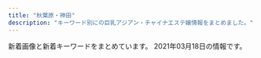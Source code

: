```yaml
---
title: "秋葉原・神田"
description: "キーワード別にの巨乳アジアン・チャイナエステ嬢情報をまとめました。"
---
```


新着画像と新着キーワードをまとめています。
2021年03月18日の情報です。

<DmmAffiliateIns />
<KeywordTable
  shops={
    [
    {
        "station": "JR\u795e\u7530\u99c5\u5317\u53e3",
        "img_links": [
            "http://yudokoro.xyz/images/header_img.png",
            "http://yudokoro.xyz/images/st/st_ao.jpg",
            "http://yudokoro.xyz/images/header_main_visual2.jpg",
            "http://yudokoro.xyz/images/st/st_maya.jpg",
            "http://yudokoro.xyz/images/st/st_yaya.jpg",
            "http://yudokoro.xyz/images/st/st_yumi.jpg",
            "http://yudokoro.xyz/images/st/st_ai.jpg",
            "http://yudokoro.xyz/images/st/st_miho.jpg",
            "http://yudokoro.xyz/images/header_main_visual1.jpg",
            "http://yudokoro.xyz/images/header_main_visual3.jpg",
            "http://yudokoro.xyz/images/st/st_rara.jpg",
            "http://yudokoro.xyz/images/st/st_yui.jpg",
            "http://yudokoro.xyz/images/st/st_koko.jpg",
            "http://yudokoro.xyz/images/st/st_rena.jpg",
            "http://yudokoro.xyz/images/campaign.jpg",
            "http://yudokoro.xyz/images/st/st_miro.jpg",
            "http://yudokoro.xyz/images/concept.jpg",
            "http://yudokoro.xyz/images/news_image.jpg",
            "http://yudokoro.xyz/images/st/st_momoka.jpg",
            "http://yudokoro.xyz/images/st/st_yuyu.jpg"
        ],
        "keywords": {
            "E": 23,
            "C": 52,
            "D": 196,
            "G": 23,
            "F": 26
        },
        "name": "\u7652\u51e6\uff5e\u3086\u3069\u3053\u308d",
        "url": "http://yudokoro.xyz/"
    },
    {
        "station": "JR\u795e\u7530\u99c5\u897f\u53e3",
        "name": "\u8776",
        "url": "http://chou-massage.work/",
        "img_links": [
            "http://chou-massage.work/sp/img/st2.jpg",
            "http://chou-massage.work/img/mo.png",
            "http://chou-massage.work/img/sta7.jpg",
            "http://chou-massage.work/sp/img/sta2.jpg",
            "http://chou-massage.work/sp/img/sta7.jpg",
            "http://chou-massage.work/img/fla-2.jpg",
            "http://chou-massage.work/img/sta2.jpg",
            "http://chou-massage.work/img/acc.jpg",
            "http://chou-massage.work/img/sta4.jpg",
            "http://chou-massage.work/sp/img/sta3.jpg",
            "http://chou-massage.work/img/st2.jpg",
            "http://chou-massage.work/img/sta3.jpg",
            "http://chou-massage.work/img/st8.jpg",
            "http://chou-massage.work/sp/img/fla-1.jpg",
            "http://chou-massage.work/sp/img/fla-3.jpg",
            "http://chou-massage.work/sp/img/st4.jpg",
            "http://chou-massage.work/sp/img/sta8.jpg",
            "http://chou-massage.work/sp/img/st8.jpg",
            "http://chou-massage.work/img/fla-1.jpg",
            "http://chou-massage.work/sp/img/st3.jpg",
            "http://chou-massage.work/img/sta1.jpg",
            "http://chou-massage.work/img/st1.jpg",
            "http://chou-massage.work/img/fla-3.jpg",
            "http://chou-massage.work/sp/img/sta1.jpg",
            "http://chou-massage.work/sp/img/botton.jpg",
            "http://chou-massage.work/sp/img/sta4.jpg",
            "http://chou-massage.work/img/st3.jpg",
            "http://chou-massage.work/sp/img/st1.jpg",
            "http://chou-massage.work/sp/img/acc.jpg",
            "http://chou-massage.work/img/st4.jpg",
            "http://chou-massage.work/img/botton.jpg",
            "http://chou-massage.work/sp/img/fla-2.jpg",
            "http://chou-massage.work/img/st7.jpg",
            "http://chou-massage.work/img/sta8.jpg",
            "http://chou-massage.work/sp/img/mo.png",
            "http://chou-massage.work/sp/img/st7.jpg"
        ],
        "keywords": {
            "86": 10,
            "D": 12,
            "E": 8,
            "85": 2,
            "87": 8,
            "C": 26
        }
    },
    {
        "keywords": {
            "C": 6,
            "90": 2,
            "D": 6,
            "85": 2,
            "88": 4,
            "89": 4
        },
        "url": "http://kenkoubo.link",
        "station": "JR\u795e\u7530\u99c5\u5317\u53e3",
        "name": "\u5065\u5eb7\u574a",
        "img_links": [
            "http://kenkoubo.link/wp-content/uploads/2020/11/yuko_image_syusei-1-250x375.jpg",
            "http://kenkoubo.link/wp-content/themes/template-salon2/images/08.jpg",
            "http://kenkoubo.link/wp-content/uploads/2019/05/ai_image_1_syusei-250x375.jpeg",
            "http://kenkoubo.link/wp-content/uploads/2017/03/08-2.jpg",
            "http://es-tsudanuma.com/wp-content/uploads/2016/10/massage-de_88_31.jpg",
            "http://kenkoubo.link/wp-content/uploads/2019/05/ai_image_1_syusei-900x1600.jpeg",
            "http://kenkoubo.link/wp-content/themes/template-salon2/images/camp-bnr2.png",
            "http://kenkoubo.link/wp-content/uploads/2019/05/rin_image_1_syusei-900x1600.jpeg",
            "http://kenkoubo.link/wp-content/uploads/2017/03/05.jpg",
            "http://kenkoubo.link/wp-content/themes/template-salon2/images/camp-bnr4.png",
            "http://kenkoubo.link/wp-content/themes/template-salon2/images/05.jpg",
            "http://kenkoubo.link/wp-content/uploads/2017/03/07-1.jpg",
            "http://kenkoubo.link/wp-content/themes/template-salon2/images/03.jpg",
            "http://kenkoubo.link/wp-content/themes/template-salon2/images/pickup-ttl.png",
            "http://kenkoubo.link/wp-content/themes/template-salon2/images/info.png",
            "http://kenkoubo.link/wp-content/uploads/2017/03/08.jpg",
            "http://kenkoubo.link/wp-content/themes/template-salon2/images/telm.png",
            "http://kenkoubo.link/wp-content/themes/template-salon2/images/camp-bnr.png",
            "http://kenkoubo.link/wp-content/themes/template-salon2/images/camp-bnr3.png",
            "http://kenkoubo.link/wp-content/themes/template-salon2/images/info2.png",
            "http://kenkoubo.link/wp-content/uploads/2017/03/05-1.jpg",
            "http://kenkoubo.link/wp-content/uploads/2017/03/09.jpg",
            "https://www.mens-anavi.com/img/mens-esthe1.png",
            "http://kenkoubo.link/wp-content/themes/template-salon2/images/news-ttl.png",
            "http://kenkoubo.link/wp-content/uploads/2019/05/rin_image_1_syusei-250x375.jpeg",
            "http://kenkoubo.link/wp-content/uploads/2017/03/03-1.jpg",
            "http://kenkoubo.link/wp-content/uploads/2017/03/08-250x375.jpg",
            "http://kenkoubo.link/wp-content/uploads/2017/03/08a.jpg",
            "http://kenkoubo.link/wp-content/uploads/2020/11/yuko_image_syusei-1.jpg",
            "http://kenkoubo.link/wp-content/themes/template-salon2/images/slider1.jpg",
            "http://kenkoubo.link/wp-content/uploads/2017/03/05a.jpg",
            "http://kenkoubo.link/wp-content/uploads/2017/03/03-1-250x375.jpg",
            "http://kenkoubo.link/wp-content/themes/template-salon2/images/pickup-frame.png",
            "http://kenkoubo.link/wp-content/uploads/2017/03/05-1-250x375.jpg"
        ]
    },
    {
        "img_links": [
            "http://genkidou.work/sp/img/info.jpg",
            "http://genkidou.work/sp/img/st10.jpg",
            "http://genkidou.work/img/acc2.jpg",
            "http://genkidou.work/sp/img/acc1.jpg",
            "http://genkidou.work/img/botton.jpg",
            "http://genkidou.work/sp/img/tit.jpg",
            "http://genkidou.work/sp/img/sys.jpg",
            "http://genkidou.work/img/st6.jpg",
            "http://genkidou.work/img/sta22.jpg",
            "http://genkidou.work/img/fla-1.jpg",
            "http://genkidou.work/img/acc5.jpg",
            "http://genkidou.work/img/st25.jpg",
            "http://genkidou.work/sp/img/acc2.jpg",
            "http://genkidou.work/sp/img/st2.jpg",
            "http://genkidou.work/sp/img/acc4.jpg",
            "http://genkidou.work/img/sta24.jpg",
            "http://genkidou.work/sp/img/tel.jpg",
            "http://genkidou.work/sp/img/botton.jpg",
            "http://genkidou.work/img/body2.jpg",
            "http://genkidou.work/img/sta20.jpg",
            "http://genkidou.work/img/st2.jpg",
            "http://genkidou.work/sp/img/p20.jpg",
            "http://genkidou.work/sp/img/st24.jpg",
            "http://genkidou.work/sp/img/pic.jpg",
            "http://genkidou.work/img/s5.jpg",
            "http://genkidou.work/img/st23.jpg",
            "http://genkidou.work/img/st011.jpg",
            "http://genkidou.work/img/head.jpg",
            "http://genkidou.work/sp/img/pc.jpg",
            "http://genkidou.work/img/sta25.jpg",
            "http://genkidou.work/img/s2.jpg",
            "http://genkidou.work/sp/img/st25.jpg",
            "http://genkidou.work/sp/img/t-a.jpg",
            "http://genkidou.work/img/st20.jpg",
            "http://genkidou.work/img/sta11.jpg",
            "http://genkidou.work/img/fla-3.jpg",
            "http://genkidou.work/img/st22.jpg",
            "http://genkidou.work/img/fla-2.jpg",
            "http://genkidou.work/img/sta2.jpg",
            "http://genkidou.work/sp/img/acc5.jpg",
            "http://genkidou.work/sp/img/sch.jpg",
            "http://genkidou.work/img/st24.jpg",
            "http://genkidou.work/img/acc4.jpg",
            "http://genkidou.work/sp/img/time.jpg",
            "http://genkidou.work/sp/img/st13.jpg",
            "http://genkidou.work/sp/img/st6.jpg",
            "http://genkidou.work/sp/img/add.jpg",
            "http://genkidou.work/sp/img/t-t.jpg",
            "http://genkidou.work/img/fla.jpg",
            "http://genkidou.work/sp/img/koko_234x60.png",
            "http://genkidou.work/img/acc1.jpg",
            "http://genkidou.work/img/mo.png",
            "http://genkidou.work/img/s1.jpg",
            "http://genkidou.work/sp/img/t-s.jpg",
            "http://genkidou.work/sp/img/t-o.jpg",
            "http://genkidou.work/sp/img/st20.jpg",
            "http://genkidou.work/sp/img/st22.jpg",
            "http://genkidou.work/sp/img/acc3.jpg",
            "http://genkidou.work/img/s3.jpg",
            "http://genkidou.work/img/st010.jpg",
            "http://genkidou.work/sp/img/st23.jpg",
            "http://genkidou.work/img/sta10.jpg",
            "http://genkidou.work/sp/img/acc6.jpg",
            "http://genkidou.work/sp/img/t-r.jpg",
            "http://genkidou.work/sp/img/cam.jpg",
            "http://genkidou.work/img/acc6.jpg",
            "http://genkidou.work/img/st0011.jpg",
            "http://genkidou.work/sp/img/p25.jpg",
            "http://genkidou.work/img/s4.jpg",
            "http://genkidou.work/sp/img/st11.jpg",
            "http://genkidou.work/img/sta23.jpg",
            "http://genkidou.work/sp/img/st18.jpg",
            "http://genkidou.work/sp/img/st16.jpg",
            "http://genkidou.work/sp/img/p24.jpg",
            "http://genkidou.work/img/koko_468x60.png",
            "http://genkidou.work/img/acc3.jpg",
            "http://genkidou.work/img/sta6.jpg"
        ],
        "url": "http://genkidou.work/",
        "name": "\u5143\u6c17\u5802\uff5e\u3052\u3093\u304d\u3069\u3046\uff5e",
        "keywords": {
            "F": 6,
            "85": 6,
            "88": 2,
            "E": 5,
            "C": 20,
            "89": 4,
            "87": 6,
            "H": 1,
            "D": 8,
            "91": 3,
            "86": 4
        },
        "station": "JR\u795e\u7530\u99c5\u897f\u53e3"
    },
    {
        "keywords": {
            "C": 41,
            "G": 2,
            "D": 20,
            "E": 2
        },
        "url": "http://refresh-salon.tokyo/",
        "img_links": [
            "http://refresh-salon.tokyo/images/st/st_risa.jpg",
            "http://refresh-salon.tokyo/images/st/st_saya.jpg",
            "http://refresh-salon.tokyo/images/st/st_momo.jpg",
            "http://refresh-salon.tokyo/images/st/st_nana.jpg",
            "http://refresh-salon.tokyo/images/st/st_aiko.jpg",
            "http://refresh-salon.tokyo/images/topimage/main2.jpg",
            "http://refresh-salon.tokyo/images/st/st_junko.jpg",
            "http://refresh-salon.tokyo/images/st/st_miko.jpg",
            "http://refresh-salon.tokyo/images/st/st_mariko.jpg",
            "http://refresh-salon.tokyo/images/img/wanted.jpg",
            "http://refresh-salon.tokyo/images/st/st_anna.jpg",
            "http://refresh-salon.tokyo/images/st/st_koko.jpg",
            "http://refresh-salon.tokyo/images/st/st_rin.jpg",
            "http://refresh-salon.tokyo/images/st/st_mei.jpg"
        ],
        "station": "JR\u795e\u7530\u99c5\u897f\u53e3",
        "name": "\u3082\u307f\u697d"
    },
    {
        "url": "https://kanda-on.work/",
        "keywords": {
            "\u5de8\u4e73": 3,
            "F": 24,
            "C": 33,
            "\u4e73": 3
        },
        "station": "JR\u795e\u7530\u99c5\u897f\u53e3",
        "name": "\u6e29",
        "img_links": [
            "https://kanda-on.work/images/st/st_miki.jpg",
            "https://kanda-on.work/images/st/st_lemon.jpg",
            "https://kanda-on.work/images/st/st_koko.jpg",
            "https://kanda-on.work/images/st/st_natsuko.jpg",
            "https://kanda-on.work/images/top_campaign_bottom.jpg",
            "https://kanda-on.work/images/st/st_arisa.jpg",
            "https://kanda-on.work/images/st/st_yuki.jpg",
            "https://kanda-on.work/images/st/st_mika2.jpg",
            "https://kanda-on.work/images/st/st_yuzuki.jpg",
            "https://kanda-on.work/images/st/st_ruru.jpg",
            "https://kanda-on.work/images/top2.png",
            "https://kanda-on.work/images/top.png",
            "https://kanda-on.work/images/st/st_ako.jpg",
            "https://kanda-on.work/images/st/st_rara2.jpg",
            "https://kanda-on.work/images/st/st_kiki.jpg",
            "https://kanda-on.work/images/st/st_akari.jpg",
            "https://kanda-on.work/images/st/st_yuri.jpg",
            "https://kanda-on.work/images/st/st_mina.jpg",
            "https://kanda-on.work/images/st/st_rara.jpg",
            "https://kanda-on.work/images/st/st_moe.jpg",
            "https://kanda-on.work/images/st/st_kana.jpg",
            "https://kanda-on.work/images/top_campaign.jpg",
            "https://kanda-on.work/images/st/st_maya.jpg",
            "https://kanda-on.work/images/st/st_kaori.jpg",
            "https://kanda-on.work/images/st/st_sakura.jpg",
            "https://kanda-on.work/images/st/st_akira.jpg",
            "https://kanda-on.work/images/st/st_mika.jpg"
        ]
    },
    {
        "name": "\u96a0\u308c\u5bb6",
        "url": "http://jasmine-massage.info/",
        "keywords": {
            "85": 3,
            "C": 14,
            "D": 5,
            "87": 5
        },
        "station": "JR\u79cb\u8449\u539f\u99c5\u662d\u548c\u901a\u308a\u53e3",
        "img_links": [
            "http://jasmine-massage.info/i/img/sta203.jpg",
            "http://jasmine-massage.info/img/s198.jpg",
            "http://jasmine-massage.info/i/img/r2.jpg",
            "http://jasmine-massage.info/img/st0203.jpg",
            "http://jasmine-massage.info/img/st203.jpg",
            "http://jasmine-massage.info/img/s203.jpg",
            "http://jasmine-massage.info/img/sj.jpg",
            "http://jasmine-massage.info/img/st196.jpg",
            "http://jasmine-massage.info/img/sta204.jpg",
            "http://jasmine-massage.info/i/img/sta204.jpg",
            "http://jasmine-massage.info/i/img/r1.jpg",
            "http://jasmine-massage.info/i/img/sta198.jpg",
            "http://jasmine-massage.info/img/sta198.jpg",
            "http://jasmine-massage.info/img/st0196.jpg",
            "http://jasmine-massage.info/i/img/r3.jpg",
            "http://jasmine-massage.info/img/botton.jpg",
            "http://jasmine-massage.info/i/img/sta196.jpg",
            "http://jasmine-massage.info/img/sta196.jpg",
            "http://jasmine-massage.info/i/img/r4.jpg",
            "http://jasmine-massage.info/img/s196.jpg",
            "http://jasmine-massage.info/img/sta203.jpg",
            "http://jasmine-massage.info/img/nos.jpg",
            "http://jasmine-massage.info/img/head.jpg",
            "http://jasmine-massage.info/img/st198.jpg",
            "http://jasmine-massage.info/img/mo.png",
            "http://jasmine-massage.info/img/st204.jpg",
            "http://jasmine-massage.info/img/s204.jpg",
            "http://jasmine-massage.info/i/img/st196.jpg",
            "http://jasmine-massage.info/img/st0198.jpg"
        ]
    },
    {
        "name": "\u604b\u306e\u65e5",
        "station": "JR\u795e\u7530\u99c5\u6771\u53e3",
        "img_links": [
            "http://esthe-aroma.pink/img/m2.jpg",
            "http://esthe-aroma.pink/img/cg04.jpg",
            "http://esthe-aroma.pink/img/cg01.jpg",
            "http://esthe-aroma.pink/img/m4.jpg",
            "http://esthe-aroma.pink/img/cg03.jpg",
            "http://esthe-aroma.pink/img/cg02.jpg",
            "http://esthe-aroma.pink/img/top.jpg",
            "http://esthe-aroma.pink/img/cg07.jpg",
            "http://esthe-aroma.pink/img/m6.jpg",
            "http://esthe-aroma.pink/img/m60.jpg",
            "http://esthe-aroma.pink/img/cg011.jpg",
            "http://esthe-aroma.pink/img/m3.jpg",
            "http://esthe-aroma.pink/img/m20.jpg",
            "http://esthe-aroma.pink/img/m10.jpg",
            "http://esthe-aroma.pink/img/m1.jpg",
            "http://esthe-aroma.pink/img/no.png",
            "http://esthe-aroma.pink/img/m30.jpg",
            "http://esthe-aroma.pink/img/cg05.jpg",
            "http://esthe-aroma.pink/img/noo.png",
            "http://esthe-aroma.pink/img/stan.png",
            "http://esthe-aroma.pink/img/m5.jpg",
            "http://esthe-aroma.pink/img/cg06.jpg",
            "http://esthe-aroma.pink/img/cg021.jpg",
            "http://esthe-aroma.pink/img/fla.jpg"
        ],
        "keywords": {
            "C": 2,
            "86": 4,
            "E": 1,
            "87": 1,
            "D": 4,
            "85": 2
        },
        "url": "http://esthe-aroma.pink/"
    },
    {
        "url": "http://genki-morix2.asia/",
        "name": "\u5143\u6c17\u30e2\u30ea\u30e2\u30ea",
        "keywords": {
            "89": 1,
            "86": 1,
            "88": 2,
            "85": 7,
            "C": 9,
            "87": 6,
            "84": 2
        },
        "img_links": [
            "http://genki-morix2.asia/img/st019.jpg",
            "http://genki-morix2.asia/img/st38.jpg",
            "http://genki-morix2.asia/img/st16.jpg",
            "http://genki-morix2.asia/img/st52.jpg",
            "http://genki-morix2.asia/img/st19.jpg",
            "http://genki-morix2.asia/img/st55.jpg",
            "http://genki-morix2.asia/img/sta57.jpg",
            "http://genki-morix2.asia/img/st053.jpg",
            "http://genki-morix2.asia/img/sta56.jpg",
            "http://genki-morix2.asia/img/st56.jpg",
            "http://genki-morix2.asia/img/botton.png",
            "http://genki-morix2.asia/img/st53.jpg",
            "http://genki-morix2.asia/img/st47.jpg",
            "http://genki-morix2.asia/img/st30.jpg",
            "http://genki-morix2.asia/img/st57.jpg",
            "http://genki-morix2.asia/img/i.png",
            "http://genki-morix2.asia/img/st24.jpg",
            "http://genki-morix2.asia/img/Q.png",
            "http://genki-morix2.asia/img/st54.jpg",
            "http://genki-morix2.asia/img/st17.jpg",
            "http://genki-morix2.asia/img/a.png",
            "http://genki-morix2.asia/img/no-photo-newface.jpg",
            "http://genki-morix2.asia/img/sta55.jpg"
        ],
        "station": "JR\u795e\u7530\u99c5\u6771\u53e3"
    },
    {
        "name": "\u82b1\u6c34\u6728",
        "img_links": [
            "http://xn--vckg5a9gugx77p8s4b.biz/images/cg02.jpg",
            "http://xn--vckg5a9gugx77p8s4b.biz/images/t5.jpg",
            "http://xn--vckg5a9gugx77p8s4b.biz/images/ret.jpg",
            "http://xn--vckg5a9gugx77p8s4b.biz/images/line.png",
            "http://xn--vckg5a9gugx77p8s4b.biz/images/m30.jpg",
            "http://xn--vckg5a9gugx77p8s4b.biz/images/cg06.jpg",
            "http://xn--vckg5a9gugx77p8s4b.biz/images/no.png",
            "http://xn--vckg5a9gugx77p8s4b.biz/images/lab.jpg",
            "http://xn--vckg5a9gugx77p8s4b.biz/images/cg01.jpg",
            "http://xn--vckg5a9gugx77p8s4b.biz/images/fla.jpg",
            "http://xn--vckg5a9gugx77p8s4b.biz/images/m20.jpg",
            "http://xn--vckg5a9gugx77p8s4b.biz/images/ret1.jpg",
            "http://xn--vckg5a9gugx77p8s4b.biz/images/cg05.jpg",
            "http://xn--vckg5a9gugx77p8s4b.biz/images/cg08.jpg",
            "http://xn--vckg5a9gugx77p8s4b.biz/images/top.jpg",
            "http://xn--vckg5a9gugx77p8s4b.biz/images/ltb.jpg",
            "http://xn--vckg5a9gugx77p8s4b.biz/images/m60.jpg",
            "http://xn--vckg5a9gugx77p8s4b.biz/images/t1.jpg",
            "http://xn--vckg5a9gugx77p8s4b.biz/images/rot.jpg",
            "http://xn--vckg5a9gugx77p8s4b.biz/images/m10.jpg",
            "http://xn--vckg5a9gugx77p8s4b.biz/images/t4.jpg",
            "http://xn--vckg5a9gugx77p8s4b.biz/images/act.jpg",
            "http://xn--vckg5a9gugx77p8s4b.biz/images/cg051.jpg",
            "http://xn--vckg5a9gugx77p8s4b.biz/images/cg03.jpg",
            "http://xn--vckg5a9gugx77p8s4b.biz/images/t3.jpg",
            "http://xn--vckg5a9gugx77p8s4b.biz/images/cg07.jpg",
            "http://xn--vckg5a9gugx77p8s4b.biz/images/m50.jpg",
            "http://xn--vckg5a9gugx77p8s4b.biz/images/m40.jpg",
            "http://xn--vckg5a9gugx77p8s4b.biz/images/cg09.jpg",
            "http://xn--vckg5a9gugx77p8s4b.biz/images/t2.jpg"
        ],
        "url": "http://xn--vckg5a9gugx77p8s4b.biz/",
        "station": "JR\u79cb\u8449\u539f\u99c5\u662d\u548c\u901a\u308a\u53e3",
        "keywords": {
            "G": 1,
            "86": 3,
            "88": 3,
            "85": 1,
            "F": 1,
            "D": 2,
            "E": 4,
            "87": 1
        }
    },
    {
        "name": "\u7652\u611b",
        "url": "http://yu-ai.work/",
        "keywords": {
            "E": 3,
            "86": 3,
            "85": 24,
            "87": 3,
            "84": 3,
            "D": 24,
            "C": 24
        },
        "img_links": [
            "http://yu-ai.work/img/sc17.jpg",
            "http://yu-ai.work/sp/img/acc3.jpg",
            "http://yu-ai.work/img/sc13.jpg",
            "http://yu-ai.work/sp/img/p20.jpg",
            "http://yu-ai.work/img/st19.jpg",
            "http://yu-ai.work/img/men-es-ran.jpg",
            "http://yu-ai.work/sp/img/tel.jpg",
            "http://yu-ai.work/img/st014.jpg",
            "http://yu-ai.work/img/sta14.jpg",
            "http://yu-ai.work/img/acc3.jpg",
            "http://yu-ai.work/sp/img/t-t.jpg",
            "http://yu-ai.work/img/sta16.jpg",
            "http://yu-ai.work/sp/img/sta10.jpg",
            "http://yu-ai.work/sp/img/botton.jpg",
            "http://yu-ai.work/sp/img/sta18.jpg",
            "http://yu-ai.work/img/st013.jpg",
            "http://yu-ai.work/sp/img/acc1.jpg",
            "http://yu-ai.work/sp/img/info.jpg",
            "http://yu-ai.work/img/st012.jpg",
            "http://yu-ai.work/img/st15.jpg",
            "http://yu-ai.work/img/st010.jpg",
            "http://yu-ai.work/sp/img/t-s.jpg",
            "http://yu-ai.work/img/st0012.jpg",
            "http://yu-ai.work/sp/img/sta12.jpg",
            "http://yu-ai.work/img/sta12.jpg",
            "http://yu-ai.work/img/botton.jpg",
            "http://yu-ai.work/sp/img/p18.jpg",
            "http://yu-ai.work/img/sc19.jpg",
            "http://yu-ai.work/img/sta10.jpg",
            "http://yu-ai.work/img/st020.jpg",
            "http://yu-ai.work/sp/img/sta14.jpg",
            "http://yu-ai.work/img/sc16.jpg",
            "http://yu-ai.work/sp/img/pic.jpg",
            "http://yu-ai.work/sp/img/add.jpg",
            "http://yu-ai.work/sp/img/cam.jpg",
            "http://yu-ai.work/sp/img/sta20.jpg",
            "http://yu-ai.work/sp/img/tit.jpg",
            "http://yu-ai.work/img/sc18.jpg",
            "http://yu-ai.work/sp/img/p19.jpg",
            "http://yu-ai.work/img/sta18.jpg",
            "http://yu-ai.work/img/fla.jpg",
            "http://yu-ai.work/img/st18.jpg",
            "http://yu-ai.work/img/st0013.jpg",
            "http://yu-ai.work/sp/img/t-o.jpg",
            "http://yu-ai.work/sp/img/sta13.jpg",
            "http://yu-ai.work/img/nos.jpg",
            "http://yu-ai.work/img/sc15.jpg",
            "http://yu-ai.work/img/sc20.jpg",
            "http://yu-ai.work/sp/img/sta19.jpg",
            "http://yu-ai.work/img/st018.jpg",
            "http://yu-ai.work/sp/img/sta15.jpg",
            "http://yu-ai.work/img/st20.jpg",
            "http://yu-ai.work/sp/img/t-a.jpg",
            "http://yu-ai.work/img/acc2.jpg",
            "http://yu-ai.work/sp/img/sta9.jpg",
            "http://yu-ai.work/img/st009.jpg",
            "http://yu-ai.work/img/head.jpg",
            "http://yu-ai.work/sp/img/sta16.jpg",
            "http://yu-ai.work/img/sc9.jpg",
            "http://yu-ai.work/img/sc10.jpg",
            "http://yu-ai.work/img/sta9.jpg",
            "http://yu-ai.work/sp/img/time.jpg",
            "http://yu-ai.work/img/st13.jpg",
            "http://yu-ai.work/img/sta13.jpg",
            "http://yu-ai.work/sp/img/sys.jpg",
            "http://yu-ai.work/sp/img/sta17.jpg",
            "http://yu-ai.work/img/st16.jpg",
            "http://yu-ai.work/img/sc14.jpg",
            "http://yu-ai.work/img/sta17.jpg",
            "http://yu-ai.work/img/st14.jpg",
            "http://yu-ai.work/img/acc1.jpg",
            "http://yu-ai.work/img/sta19.jpg",
            "http://yu-ai.work/sp/img/acc2.jpg",
            "http://yu-ai.work/img/st9.jpg",
            "http://yu-ai.work/img/sc12.jpg",
            "http://yu-ai.work/img/sta15.jpg",
            "http://yu-ai.work/sp/img/t-r.jpg",
            "http://yu-ai.work/img/st17.jpg",
            "http://yu-ai.work/img/st015.jpg",
            "http://yu-ai.work/img/sta20.jpg",
            "http://yu-ai.work/sp/img/pc.jpg",
            "http://yu-ai.work/img/st09.jpg",
            "http://yu-ai.work/img/st019.jpg",
            "http://yu-ai.work/img/st10.jpg",
            "http://yu-ai.work/sp/img/p17.jpg",
            "http://yu-ai.work/img/st12.jpg"
        ],
        "station": "JR\u79cb\u8449\u539f\u99c5\u662d\u548c\u901a\u308a\u53e3"
    },
    {
        "name": "\u30cf\u30d4\u30cd\u30b9",
        "station": "JR\u795e\u7530\u99c5\u5317\u53e3",
        "img_links": [
            "http://loman.ies.fun/images/girl-z2.jpg",
            "http://loman.ies.fun/images/top.png",
            "http://loman.ies.fun/photos/sites/33/2020/03/2020032611584396.jpg",
            "http://loman.ies.fun/photos/sites/33/2020/03/2020032611522152.jpg",
            "http://loman.ies.fun/photos/sites/33/2020/03/202003261200240.jpg",
            "http://loman.ies.fun/images/s_pick.png",
            "http://loman.ies.fun/images/girl-z1.jpg",
            "http://loman.ies.fun/images/room1.jpg",
            "http://loman.ies.fun/photos/sites/33/2020/03/2020032611153250.jpg",
            "http://loman.ies.fun/photos/sites/33/2020/03/2020032611511046.jpg",
            "http://loman.ies.fun/photos/sites/33/2020/03/2020032611553428.jpg",
            "http://loman.ies.fun/photos/sites/33/2020/03/2020032611562755.jpg",
            "http://loman.ies.fun/photos/sites/33/2020/03/2020032611445885.jpg",
            "http://loman.ies.fun/photos/sites/33/2020/03/202003261151446.jpg",
            "http://loman.ies.fun/photos/sites/33/2020/03/2020032611443518.jpg",
            "http://loman.ies.fun/photos/sites/33/2020/03/2020032612000446.jpg",
            "http://loman.ies.fun/photos/sites/33/2020/03/2020032611565587.jpg",
            "http://loman.ies.fun/images/room4.jpg",
            "http://loman.ies.fun/photos/sites/33/2020/08/2020081913260795.jpg",
            "http://loman.ies.fun/images/mobile.jpg",
            "http://loman.ies.fun/photos/sites/33/2020/03/2020032611581687.jpg",
            "http://loman.ies.fun/images/s_news.png",
            "http://loman.ies.fun/images/room3.jpg",
            "http://loman.ies.fun/photos/sites/33/2020/03/2020032611581578.jpg",
            "http://loman.ies.fun/photos/sites/33/2020/03/2020032611445837.jpg",
            "http://loman.ies.fun/images/s_staff.png",
            "http://loman.ies.fun/photos/sites/33/2020/03/2020032611565613.jpg",
            "http://loman.ies.fun/photos/sites/33/2020/03/2020032611555543.jpg",
            "http://loman.ies.fun/photos/sites/33/2020/03/202003261158439.jpg",
            "http://loman.ies.fun/photos/sites/33/2020/03/2020032611565659.jpg",
            "http://loman.ies.fun/images/room2.jpg",
            "http://loman.ies.fun/photos/sites/33/2020/03/202003261138067.jpg"
        ],
        "keywords": {
            "86": 8,
            "C": 33,
            "87": 4,
            "E": 4,
            "83": 2,
            "D": 11,
            "85": 5,
            "88": 1,
            "89": 1
        },
        "url": "http://loman.ies.fun/"
    },
    {
        "url": "http://yume-massage.info/",
        "keywords": {
            "85": 2,
            "E": 7,
            "84": 3,
            "88": 3,
            "87": 6,
            "86": 3,
            "C": 20,
            "D": 7
        },
        "img_links": [
            "http://yume-massage.info/img/st4.jpg",
            "http://yume-massage.info/sp/img/botton.jpg",
            "http://yume-massage.info/sp/img/p-6.jpg",
            "http://yume-massage.info/img/sta8.jpg",
            "http://yume-massage.info/img/st7.jpg",
            "http://yume-massage.info/sp/img/t-t.jpg",
            "http://yume-massage.info/img/st06.jpg",
            "http://yume-massage.info/img/sta4.jpg",
            "http://yume-massage.info/img/st3.jpg",
            "http://yume-massage.info/sp/img/tel.jpg",
            "http://yume-massage.info/sp/img/tit.jpg",
            "http://yume-massage.info/sp/img/t-a.jpg",
            "http://yume-massage.info/sp/img/s9.jpg",
            "http://yume-massage.info/img/s10.jpg",
            "http://yume-massage.info/img/st6.jpg",
            "http://yume-massage.info/img/sta6.jpg",
            "http://yume-massage.info/img/st1.jpg",
            "http://yume-massage.info/sp/img/pic.jpg",
            "http://yume-massage.info/img/st5.jpg",
            "http://yume-massage.info/sp/img/t-s.jpg",
            "http://yume-massage.info/img/r9.jpg",
            "http://yume-massage.info/sp/img/pc.jpg",
            "http://yume-massage.info/img/mo.png",
            "http://yume-massage.info/sp/img/t-o.jpg",
            "http://yume-massage.info/sp/img/s8.jpg",
            "http://yume-massage.info/img/st8.jpg",
            "http://yume-massage.info/img/sta7.jpg",
            "http://yume-massage.info/sp/img/add.jpg",
            "http://yume-massage.info/img/s1.jpg",
            "http://yume-massage.info/img/st10.jpg",
            "http://yume-massage.info/sp/img/sys.jpg",
            "http://yume-massage.info/sp/img/p-9.jpg",
            "http://yume-massage.info/img/sta10.jpg",
            "http://yume-massage.info/sp/img/t-r.jpg",
            "http://yume-massage.info/sp/img/s7.jpg",
            "http://yume-massage.info/sp/img/s1.jpg",
            "http://yume-massage.info/img/s4.jpg",
            "http://yume-massage.info/img/head.jpg",
            "http://yume-massage.info/sp/img/time.jpg",
            "http://yume-massage.info/img/st2.jpg",
            "http://yume-massage.info/img/nos.jpg",
            "http://yume-massage.info/img/sta1.jpg",
            "http://yume-massage.info/img/botton.jpg",
            "http://yume-massage.info/img/sta9.jpg",
            "http://yume-massage.info/sp/img/s6.jpg",
            "http://yume-massage.info/sp/img/cam.jpg",
            "http://yume-massage.info/img/s8.jpg",
            "http://yume-massage.info/img/xmas.png",
            "http://yume-massage.info/img/s9.jpg",
            "http://yume-massage.info/img/st9.jpg",
            "http://yume-massage.info/img/s7.jpg",
            "http://yume-massage.info/img/kan.jpg",
            "http://yume-massage.info/sp/img/add2.jpg",
            "http://yume-massage.info/img/head2.jpg",
            "http://yume-massage.info/sp/img/info.jpg",
            "http://yume-massage.info/img/s6.jpg",
            "http://yume-massage.info/sp/img/s4.jpg",
            "http://yume-massage.info/sp/img/s10.jpg",
            "http://yume-massage.info/sp/img/p-10.jpg",
            "http://yume-massage.info/sp/img/kan.jpg"
        ],
        "name": "\u5922",
        "station": "\u6d45\u8349\u6a4b\u99c5"
    },
    {
        "name": "Oualia\u30fb\u30af\u30aa\u30ea\u30a2",
        "keywords": {
            "84": 1
        },
        "url": "http://www.asakusabashi-est.xyz/",
        "station": "JR\u6d45\u8349\u6a4b\u99c5\u6771\u53e3",
        "img_links": [
            "http://www.asakusabashi-est.xyz/images/sys/lanmu-zi-s7.png",
            "http://www.asakusabashi-est.xyz/images/shop/zi2.png",
            "http://www.asakusabashi-est.xyz/images/nav/lanmu-t-sys.jpg",
            "http://www.asakusabashi-est.xyz/images/shop/zi.png",
            "http://www.asakusabashi-est.xyz/images/idnex-down/index-down-if_03.jpg",
            "http://www.asakusabashi-est.xyz/images/nav/lanmu-t-st.jpg",
            "http://www.asakusabashi-est.xyz/images/idnex-down/index-down-if_07.jpg",
            "http://www.asakusabashi-est.xyz/images/index-aridel_20.jpg",
            "http://www.asakusabashi-est.xyz/images/staff/4/2.jpg",
            "http://www.asakusabashi-est.xyz/images/index-aridel_10.jpg",
            "http://www.asakusabashi-est.xyz/images/index-aridel_18.jpg",
            "http://www.asakusabashi-est.xyz/images/top/t2.jpg",
            "http://www.asakusabashi-est.xyz/images/staff/4/4.jpg",
            "http://www.asakusabashi-est.xyz/images/index-aridel_24.jpg",
            "http://www.asakusabashi-est.xyz/images/index-aridel_02.jpg",
            "http://www.asakusabashi-est.xyz/images/staff/akira.jpg",
            "http://www.asakusabashi-est.xyz/images/shop/zi3.png",
            "http://www.asakusabashi-est.xyz/images/staff/6.jpg",
            "http://www.asakusabashi-est.xyz/images/nav/lanmu-t-job.jpg",
            "http://www.asakusabashi-est.xyz/images/idnex-down/index-down-if_05.jpg",
            "http://www.asakusabashi-est.xyz/images/staff/4/3.jpg",
            "http://www.asakusabashi-est.xyz/images/top/t3.jpg",
            "http://www.asakusabashi-est.xyz/images/idnex-down/index-down-if_12.jpg",
            "http://www.asakusabashi-est.xyz/images/shop/zi4.png",
            "http://www.asakusabashi-est.xyz/images/index-aridel_07.jpg",
            "http://www.asakusabashi-est.xyz/images/top/t3.png",
            "http://www.asakusabashi-est.xyz/images/staff/2/moro/moro.jpg"
        ]
    },
    {
        "img_links": [
            "http://rakuen.weblog.tc/2/uploadimg/1615208938.jpg",
            "http://rakuen.weblog.tc/2/uploadimg/1608816747.jpg",
            "http://rakuen.weblog.tc/2/uploadimg/1587527299.jpg",
            "http://rakuen.weblog.tc/int1.png",
            "http://rakuen.weblog.tc/2/uploadimg/1615208908.jpeg",
            "http://rakuen.weblog.tc/2/uploadimg/1587527512.jpg",
            "http://rakuen.weblog.tc/head.jpg",
            "http://rakuen.weblog.tc/2/uploadimg/1597806778.jpg",
            "http://rakuen.weblog.tc/staff_t.jpg",
            "http://rakuen.weblog.tc/sys1.jpg",
            "http://rakuen.weblog.tc/2/uploadimg/1610606104.jpg",
            "http://rakuen.weblog.tc/2/uploadimg/1607661251.jpg",
            "http://rakuen.weblog.tc/2/uploadimg/1604372331.jpg",
            "http://rakuen.weblog.tc/news.jpg",
            "http://rakuen.weblog.tc/2/uploadimg/1591787978.jpg",
            "http://rakuen.weblog.tc/2/uploadimg/1610606335.jpg",
            "http://rakuen.weblog.tc/sys2.jpg",
            "http://rakuen.weblog.tc/s1.png"
        ],
        "name": "\u697d\u5712",
        "url": "http://rakuen.weblog.tc/",
        "keywords": {
            "D": 3,
            "E": 3,
            "86": 3,
            "98": 1,
            "85": 2,
            "87": 1,
            "90": 1,
            "83": 1,
            "C": 1,
            "G": 1
        },
        "station": "JR\u79cb\u8449\u539f\u99c5\u662d\u548c\u901a\u308a\u53e3"
    },
    {
        "keywords": {
            "89": 2,
            "88": 1,
            "E": 1,
            "F": 2,
            "C": 1
        },
        "url": "http://gakuen.jpest.net/",
        "name": "\u5c11\u5973\u5b66\u5712",
        "station": "JR\u79cb\u8449\u539f\u99c5\u662d\u548c\u901a\u308a\u53e3",
        "img_links": [
            "http://gakuen.jpest.net/images/c6.jpg",
            "http://gakuenadmin.jpest.net/uploads/2021/01/2021013104085726.jpg",
            "http://gakuenadmin.jpest.net/uploads/2020/11/2020111905143846.jpeg",
            "http://gakuenadmin.jpest.net/uploads/2021/02/2021021404545968.jpg",
            "http://gakuen.jpest.net/images/c7.jpg",
            "http://gakuenadmin.jpest.net/uploads/2021/01/2021013104094765.jpg",
            "http://gakuen.jpest.net/images/c10.jpg",
            "http://gakuenadmin.jpest.net/uploads/2021/02/202102151157232.jpeg",
            "http://gakuen.jpest.net/images/c1.jpg",
            "http://gakuen.jpest.net/images/c8.jpg",
            "http://gakuen.jpest.net/images/tel.png",
            "http://gakuenadmin.jpest.net/uploads/2021/02/2021021709012527.jpeg",
            "http://gakuenadmin.jpest.net/uploads/2020/11/g4.jpg",
            "http://gakuen.jpest.net/images/c2.jpg",
            "http://gakuen.jpest.net/images/c9.jpg",
            "http://gakuenadmin.jpest.net/uploads/2021/02/2021021405363587.jpeg",
            "http://gakuenadmin.jpest.net/uploads/2020/11/2020112607090815.jpeg",
            "http://gakuenadmin.jpest.net/uploads/2020/11/202011170741460-e1613281451949.jpg",
            "http://gakuenadmin.jpest.net/uploads/2021/02/2021021404551428.jpg",
            "http://gakuenadmin.jpest.net/uploads/2020/11/2020111707403491.jpg",
            "http://gakuenadmin.jpest.net/uploads/2021/03/2021031703464276.jpeg",
            "http://gakuen.jpest.net/images/c5.jpg",
            "http://gakuenadmin.jpest.net/uploads/2021/03/2021031712484131-e1615985382730.jpeg",
            "http://gakuenadmin.jpest.net/uploads/2021/02/2021021404543751.jpg",
            "http://gakuenadmin.jpest.net/uploads/2021/03/2021031703491211.jpeg",
            "http://gakuenadmin.jpest.net/uploads/2021/02/2021021709042073.jpeg",
            "http://gakuenadmin.jpest.net/uploads/2020/11/2020112607092280.jpeg",
            "http://gakuenadmin.jpest.net/uploads/2021/02/2021021511572740.jpeg",
            "http://gakuenadmin.jpest.net/uploads/2021/01/2021012602174428-e1615696882103.jpeg",
            "http://gakuen.jpest.net/images/c3.jpg",
            "http://gakuenadmin.jpest.net/uploads/2020/11/2020111905172382.jpeg",
            "http://gakuen.jpest.net/images/c4.jpg"
        ]
    },
    {
        "keywords": {
            "\u7206\u4e73": 4,
            "F": 9,
            "C": 24,
            "E": 4,
            "D": 12,
            "G": 4,
            "\u4e73": 4,
            "\u80f8": 1
        },
        "url": "http://esute-kanda.tokyo/",
        "name": "\u8336\u8336",
        "station": "\u795e\u7530\u99c5\u897f\u53e3",
        "img_links": [
            "http://esute-kanda.tokyo/images/st/st_nanami.jpg",
            "http://esute-kanda.tokyo/images/st/st_sakura.jpg",
            "http://esute-kanda.tokyo/images/st/st_mariko.jpg",
            "http://esute-kanda.tokyo/images/st/st_sara.jpg",
            "http://esute-kanda.tokyo/images/st/st_kanon.jpg",
            "http://esute-kanda.tokyo/images/st/st_jennie.jpg",
            "http://esute-kanda.tokyo/images/st/st_momo.jpg",
            "http://esute-kanda.tokyo/images/st/st_mao.jpg",
            "http://esute-kanda.tokyo/images/st/st_riko.jpg",
            "http://esute-kanda.tokyo/images/st/st_riri.jpg",
            "http://esute-kanda.tokyo/images/top2.png",
            "http://esute-kanda.tokyo/images/st/st_yuyu.jpg",
            "http://esute-kanda.tokyo/images/st/st_yaya.jpg",
            "http://esute-kanda.tokyo/images/st/st_suzu.jpg",
            "http://esute-kanda.tokyo/images/access/ac_photo.jpg",
            "http://esute-kanda.tokyo/images/st/st_ryo.jpg",
            "http://esute-kanda.tokyo/images/st/st_jennie2.jpg",
            "http://esute-kanda.tokyo/images/st/st_natsu.jpg",
            "http://esute-kanda.tokyo/images/st/st_yuuka.jpg",
            "http://esute-kanda.tokyo/images/st/st_moka.jpg",
            "http://esute-kanda.tokyo/images/top.png",
            "http://esute-kanda.tokyo/images/st/st_rui.jpg",
            "http://esute-kanda.tokyo/images/st/st_yuki.jpg",
            "http://esute-kanda.tokyo/images/st/st_ran.jpg",
            "http://esute-kanda.tokyo/images/st/st_ayaka.jpg"
        ]
    },
    {
        "img_links": [],
        "keywords": {},
        "url": "https://yumegokochi1.com/",
        "station": "JR\u79cb\u8449\u539f\u99c5\u662d\u548c\u901a\u308a\u53e3",
        "name": "\u30d1\u30f3\u30c0\u30de\u30c3\u30b5\u30fc\u30b8"
    },
    {
        "img_links": [
            "http://ziya7788.info/images/i-6.jpg",
            "http://ziya7788.info/images/top-1_06.jpg",
            "http://ziya7788.info/images/top-munu-1_06.jpg",
            "http://ziya7788.info/images/top-1_04.jpg",
            "http://ziya7788.info/images/top-1_05.jpg",
            "http://ziya7788.info/images/top-munu-1_03.jpg",
            "http://ziya7788.info/images/top-news.jpg",
            "http://ziya7788.info/images/i-5.jpg",
            "http://ziya7788.info/images/i-4.jpg",
            "http://ziya7788.info/images/top-1_02.jpg",
            "http://ziya7788.info/images/top-munu-1_05.jpg",
            "http://ziya7788.info/images/top-1_03.jpg",
            "http://ziya7788.info/images/top-img.jpg",
            "http://ziya7788.info/images/i-1.jpg",
            "http://ziya7788.info/images/top-1_09.jpg",
            "http://ziya7788.info/images/staff-img.jpg",
            "http://ziya7788.info/images/top-munu-1_04.jpg",
            "http://ziya7788.info/images/top-munu-1_02.jpg",
            "http://ziya7788.info/images/index_qr.jpg",
            "http://ziya7788.info/images/top-1_01.jpg",
            "http://ziya7788.info/images/top-1_08.jpg",
            "http://ziya7788.info/images/i-3.jpg",
            "http://ziya7788.info/images/top-munu-1_01.jpg",
            "http://ziya7788.info/images/i-2.jpg",
            "http://ziya7788.info/images/top-1_07.jpg"
        ],
        "name": "\u5409\u96c5",
        "station": "JR\u79cb\u8449\u539f\u99c5\u662d\u548c\u901a\u308a\u53e3",
        "keywords": {},
        "url": "http://ziya7788.info/"
    },
    {
        "img_links": [
            "http://yuri.es-relax.info/images/bg_header.jpg",
            "http://yuri.es-relax.info/images/info3.png",
            "http://yuri.es-relax.info/images/nao1.jpg",
            "http://yuri.es-relax.info/images/info5.jpg",
            "http://yuri.es-relax.info/images/yuyu1.jpg",
            "http://yuri.es-relax.info/images/sayuri1.jpg",
            "http://yuri.es-relax.info/images/hana1.jpg",
            "http://yuri.es-relax.info/gals/yuki1.jpg",
            "http://yuri.es-relax.info/images/nana1.jpg",
            "http://yuri.es-relax.info/gals/mimi1.jpg",
            "http://yuri.es-relax.info/gals/riri1.jpg"
        ],
        "name": "\u767e\u5408",
        "station": "JR\u795e\u7530\u99c5\u6771\u53e3",
        "url": "http://yuri.es-relax.info/",
        "keywords": {
            "86": 14,
            "D": 12,
            "88": 2
        }
    },
    {
        "keywords": {
            "E": 4,
            "D": 15,
            "C": 41,
            "F": 4
        },
        "name": "NeNe\uff5e\u30cd\u30cd\uff5e",
        "url": "http://nene-kanda.net/index.html",
        "station": "JR\u795e\u7530\u99c5\u5317\u53e3",
        "img_links": [
            "http://nene-kanda.net/images/3.jpg",
            "http://nene-kanda.net/images/st/st_mimi.jpg",
            "http://nene-kanda.net/images/st/st_saki.jpg",
            "http://nene-kanda.net/images/topimage/topimage.jpg",
            "http://nene-kanda.net/images/st/st_hitomi.jpg",
            "http://nene-kanda.net/images/4.jpg",
            "http://nene-kanda.net/images/share/pagetop.png",
            "http://nene-kanda.net/images/st/st_mirei.jpg",
            "http://nene-kanda.net/images/st/st_miki.jpg",
            "http://nene-kanda.net/images/topimage/subimage.jpg",
            "http://nene-kanda.net/images/1.jpg",
            "http://nene-kanda.net/images/st/st_rumi.jpg",
            "http://nene-kanda.net/images/st/st_ruru.jpg",
            "http://nene-kanda.net/images/share/sptel.png",
            "http://nene-kanda.net/images/2.jpg",
            "http://nene-kanda.net/images/st/st_mie.jpg",
            "http://nene-kanda.net/images/st/st_mao.jpg",
            "http://nene-kanda.net/images/share/tel.png"
        ]
    },
    {
        "keywords": {
            "86": 11
        },
        "name": "\u7652\u3057\u306e\u68ee",
        "url": "http://massage-esthe.xyz/",
        "img_links": [
            "http://massage-esthe.xyz/img/st3.jpg",
            "http://massage-esthe.xyz/img/sta5.jpg",
            "http://massage-esthe.xyz/img/eve.jpg",
            "http://massage-esthe.xyz/img/sta4.jpg",
            "http://massage-esthe.xyz/img/sta1.jpg",
            "http://massage-esthe.xyz/img/st5.jpg",
            "http://massage-esthe.xyz/img/st2.jpg",
            "http://massage-esthe.xyz/img/sta2.jpg",
            "http://massage-esthe.xyz/img/st1.jpg",
            "http://massage-esthe.xyz/img/top.jpg",
            "http://massage-esthe.xyz/img/r2.jpg",
            "http://massage-esthe.xyz/img/st4.jpg",
            "http://massage-esthe.xyz/img/nosta.jpg",
            "http://massage-esthe.xyz/img/fla.jpg",
            "http://massage-esthe.xyz/img/no.png",
            "http://massage-esthe.xyz/img/sta3.jpg",
            "http://massage-esthe.xyz/img/r4.jpg",
            "http://massage-esthe.xyz/img/r1.jpg"
        ],
        "station": "JR\u795e\u7530\u99c5\u897f\u53e3"
    },
    {
        "keywords": {
            "\u4e73": 1,
            "F": 1,
            "D": 21,
            "87": 6,
            "86": 13,
            "88": 2,
            "90": 1,
            "85": 4,
            "84": 2,
            "E": 5,
            "C": 1
        },
        "img_links": [
            "http://kaede.tyo.cm/images/s3.png",
            "http://kaede.tyo.cm/photos/sites/15/2018/01/2018013009203349.jpg",
            "http://kaede.tyo.cm/photos/sites/15/2017/04/st4.jpg",
            "http://kaede.tyo.cm/images/mobile.png",
            "http://kaede.tyo.cm/photos/sites/15/2018/06/2018060802410544.jpg",
            "http://kaede.tyo.cm/images/s_news.png",
            "http://kaede.tyo.cm/photos/sites/15/2017/04/03.jpg",
            "http://kaede.tyo.cm/photos/sites/15/2019/09/2019092410360674.jpg",
            "http://kaede.tyo.cm/photos/sites/15/2017/03/298510852981895493.jpg",
            "http://kaede.tyo.cm/photos/sites/15/2020/03/2020031613344696.jpg",
            "http://kaede.tyo.cm/photos/sites/15/2019/07/2019072218445895.jpg",
            "http://kaede.tyo.cm/photos/sites/15/2019/08/201908021145272.jpg",
            "http://kaede.tyo.cm/photos/sites/15/2018/09/2018092310253191.jpg",
            "http://kaede.tyo.cm/photos/sites/15/2017/12/2017121802123582.jpg",
            "http://kaede.tyo.cm/images/s_staff.jpg",
            "http://kaede.tyo.cm/photos/sites/15/2019/08/201908031036100.jpg",
            "http://kaede.tyo.cm/photos/sites/15/2018/07/2018071202180120.jpg",
            "http://kaede.tyo.cm/photos/sites/15/2018/09/2018090301232862.jpg",
            "http://kaede.tyo.cm/photos/sites/15/2018/10/2018101210462259.jpg",
            "http://kaede.tyo.cm/photos/sites/15/2017/05/1.jpg",
            "http://kaede.tyo.cm/photos/sites/15/2017/04/8.jpg",
            "http://kaede.tyo.cm/photos/sites/15/2019/11/2019110102312566.jpg",
            "http://kaede.tyo.cm/photos/sites/15/2017/05/10.jpg",
            "http://kaede.tyo.cm/photos/sites/15/2017/05/05.jpg",
            "http://kaede.tyo.cm/images/room2.jpg",
            "http://kaede.tyo.cm/images/room4.jpg",
            "http://kaede.tyo.cm/images/room1.jpg",
            "http://kaede.tyo.cm/photos/sites/15/2018/03/2018032208244424.jpg",
            "http://kaede.tyo.cm/photos/sites/15/2018/07/201807050359241.jpg",
            "http://kaede.tyo.cm/photos/sites/15/2017/11/2017112902394723.jpg",
            "http://kaede.tyo.cm/photos/sites/15/2018/07/2018070602462928.jpg",
            "http://kaede.tyo.cm/photos/sites/15/2018/12/2018122510562151.jpg",
            "http://kaede.tyo.cm/images/top.png",
            "http://kaede.tyo.cm/photos/sites/15/2019/01/2019012110352218.jpg",
            "http://kaede.tyo.cm/photos/sites/15/2019/05/2019051510502494.jpg",
            "http://kaede.tyo.cm/photos/sites/15/2018/03/2018031401333199.jpg",
            "http://kaede.tyo.cm/images/s_pick.png",
            "http://kaede.tyo.cm/images/n3.png",
            "http://kaede.tyo.cm/photos/sites/15/2018/12/2018122110282270.jpg",
            "http://kaede.tyo.cm/photos/sites/15/2018/05/2018052602053211.jpg",
            "http://kaede.tyo.cm/photos/sites/15/2019/11/2019110102312976.jpg",
            "http://kaede.tyo.cm/photos/sites/15/2020/08/2020081913203996.jpg",
            "http://kaede.tyo.cm/photos/sites/15/2018/04/2018042103445537.jpg",
            "http://kaede.tyo.cm/images/s1.png",
            "http://kaede.tyo.cm/images/room3.jpg",
            "http://kaede.tyo.cm/photos/sites/15/2019/07/2019072310543855.jpg",
            "http://kaede.tyo.cm/photos/sites/15/2018/12/2018122510575438.jpg",
            "http://kaede.tyo.cm/photos/sites/15/2017/07/\u5fae\u4fe1\u56fe\u7247_20170731133036.jpg",
            "http://kaede.tyo.cm/images/n1.jpg",
            "http://kaede.tyo.cm/photos/sites/15/2018/12/2018122811325315.jpg"
        ],
        "url": "http://kaede.tyo.cm/",
        "station": "JR\u795e\u7530\u99c5\u6771\u53e3",
        "name": "\u604b\u306e\u82b1"
    },
    {
        "keywords": {
            "86": 4,
            "84": 1,
            "85": 1,
            "D": 10,
            "F": 1,
            "C": 19,
            "87": 5
        },
        "img_links": [
            "http://x-akb.info/img/st043.jpg",
            "http://x-akb.info/img/st44.jpg",
            "http://x-akb.info/img/p-44.jpg",
            "http://x-akb.info/img/st46.jpg",
            "http://x-akb.info/img/p-34.jpg",
            "http://x-akb.info/img/p-50.jpg",
            "http://x-akb.info/img/t2.jpg",
            "http://x-akb.info/img/st45.jpg",
            "http://x-akb.info/img/st40.jpg",
            "http://x-akb.info/img/p-45.jpg",
            "http://x-akb.info/img/st49.jpg",
            "http://x-akb.info/img/bottom.png",
            "http://x-akb.info/img/p-36.jpg",
            "http://x-akb.info/img/p-43.jpg",
            "http://x-akb.info/img/p-46.jpg",
            "http://x-akb.info/img/st34.jpg",
            "http://x-akb.info/img/st35.jpg",
            "http://x-akb.info/img/st50.jpg",
            "http://x-akb.info/img/p-49.jpg",
            "http://asakusabashi.analytics.qlook.net/counter.png",
            "http://x-akb.info/img/st0043.jpg",
            "http://x-akb.info/img/p-35.jpg",
            "http://x-akb.info/img/st42.jpg",
            "http://x-akb.info/img/st36.jpg",
            "http://x-akb.info/img/st035.jpg",
            "http://x-akb.info/img/st0035.jpg",
            "http://x-akb.info/img/t3.jpg",
            "http://x-akb.info/img/p-40.jpg",
            "http://x-akb.info/img/mo.png",
            "http://x-akb.info/img/nos.jpg",
            "http://x-akb.info/img/t1.jpg",
            "http://x-akb.info/img/p-42.jpg"
        ],
        "url": "http://x-akb.info/",
        "name": "AKB",
        "station": "JR\u6d45\u8349\u6a4b\u99c5\u6771\u53e3"
    },
    {
        "name": "\u685c\u6e80\u958b",
        "keywords": {
            "F": 1,
            "E": 2
        },
        "url": "http://sakuram.jpest.net/",
        "station": "JR\u79cb\u8449\u539f\u99c5\u662d\u548c\u901a\u308a\u53e3",
        "img_links": [
            "http://sakuram.jpest.net/images/tit_sch.jpg",
            "http://sakuramadmin.jpest.net/uploads//2020112509102616.jpg",
            "http://sakuram.jpest.net/images/sp_tit_pro.jpg",
            "http://sakuram.jpest.net/images/c4.jpg",
            "http://sakuramadmin.jpest.net/uploads//2020112509053688.jpg",
            "http://sakuramadmin.jpest.net/uploads//202011250904311.jpg",
            "http://sakuram.jpest.net/images/c1.jpg",
            "http://sakuram.jpest.net/images/c8.jpg",
            "http://sakuram.jpest.net/images/sp_tit_new.jpg",
            "http://sakuram.jpest.net/images/tit_new.jpg",
            "http://sakuram.jpest.net/images/tit_pro.jpg",
            "http://sakuram.jpest.net/images/top.jpg",
            "http://sakuram.jpest.net/images/sp_tit_pick.jpg",
            "http://sakuramadmin.jpest.net/uploads//2020112509073633.jpg",
            "http://sakuram.jpest.net/images/c7.jpg",
            "http://sakuram.jpest.net/images/tit_massage.jpg",
            "http://sakuramadmin.jpest.net/uploads//2021031404520753.jpeg",
            "http://sakuram.jpest.net/images/sp_tit_staff.jpg",
            "http://sakuram.jpest.net/images/c2.jpg",
            "http://sakuram.jpest.net/images/c3.jpg",
            "http://sakuram.jpest.net/images/tel.png",
            "http://sakuram.jpest.net/images/c5.jpg",
            "http://sakuram.jpest.net/images/sp_tit_massage.jpg",
            "http://sakuramadmin.jpest.net/uploads//2020112509121473.jpg",
            "http://sakuramadmin.jpest.net/uploads//2020112509063652.jpg",
            "http://sakuram.jpest.net/images/c6.jpg",
            "http://sakuram.jpest.net/images/tit_staff.jpg",
            "http://sakuram.jpest.net/images/c9.jpg"
        ]
    },
    {
        "img_links": [],
        "station": "JR\u6d45\u8349\u6a4b\u99c5\u6771\u53e3",
        "keywords": {},
        "url": "http://ainsel.tyo.ac/",
        "name": "Ainsel\u30fb\u30a8\u30a4\u30f3\u30bb\u30eb"
    },
    {
        "keywords": {
            "E": 3,
            "D": 5,
            "G": 1
        },
        "url": "http://k-cocoro.co/",
        "name": "COCORO",
        "station": "JR\u795e\u7530\u99c5\u6771\u53e3",
        "img_links": [
            "http://k-cocoro.co/images/right_bottom.png",
            "http://k-cocoro.co/images/001.jpg",
            "http://k-cocoro.co/images/girl_01.png",
            "http://k-cocoro.co/images/shishu_01.jpg",
            "http://k-cocoro.co/images/girlx_top.png",
            "http://k-cocoro.co/images/grande.jpg",
            "http://k-cocoro.co/images/right_top.png",
            "http://k-cocoro.co/images/s2.jpg",
            "http://k-cocoro.co/images/003.jpg",
            "http://k-cocoro.co/images/ss.jpg",
            "http://k-cocoro.co/images/nei_03.png",
            "http://k-cocoro.co/images/girl_03.png",
            "http://k-cocoro.co/images/004.jpg",
            "http://k-cocoro.co/images/pagetop.png",
            "http://k-cocoro.co/images/remo.jpg",
            "http://k-cocoro.co/images/shishu_02.jpg",
            "http://k-cocoro.co/images/yui.jpg",
            "http://k-cocoro.co/images/mya.jpg",
            "http://k-cocoro.co/images/gg2.jpg",
            "http://k-cocoro.co/images/002.jpg",
            "http://k-cocoro.co/images/news_top.jpg",
            "http://k-cocoro.co/images/girl_top.png",
            "http://k-cocoro.co/images/shishu_03.jpg",
            "http://k-cocoro.co/images/tite-magazine.png",
            "http://k-cocoro.co/images/noimage.jpg",
            "http://k-cocoro.co/images/mail.png",
            "http://k-cocoro.co/images/g3.jpg",
            "http://k-cocoro.co/images/nei_01.png",
            "http://k-cocoro.co/images/gg1.jpg",
            "http://k-cocoro.co/images/tite-staff.png",
            "http://k-cocoro.co/images/yu.jpg",
            "http://k-cocoro.co/images/momo.jpg"
        ]
    },
    {
        "url": "http://www.rave.masg.info/",
        "keywords": {
            "86": 1,
            "D": 6,
            "F": 3,
            "87": 6,
            "G": 1,
            "89": 1,
            "90": 1,
            "88": 1
        },
        "name": "RAVE \u30ec\u30a4\u30f4",
        "img_links": [
            "http://www.rave.masg.info/images/shop/shop01.jpg",
            "http://www.rave.masg.info/files/006.jpg",
            "http://www.rave.masg.info/files/014-02.jpg",
            "http://www.rave.masg.info/files/006-02.jpg",
            "http://www.rave.masg.info/files/009-03.jpg",
            "http://www.rave.masg.info/images/tel.png",
            "http://www.rave.masg.info/files/016-02.jpg",
            "http://www.rave.masg.info/files/003-02.jpg",
            "http://www.rave.masg.info/files/016.jpg",
            "http://www.rave.masg.info/files/015.jpg",
            "http://www.rave.masg.info/files/002.jpg",
            "http://www.rave.masg.info/files/009.jpg",
            "http://www.rave.masg.info/images/main_top.png",
            "http://www.rave.masg.info/files/001-03.jpg",
            "http://www.rave.masg.info/images/s1.jpg",
            "http://www.rave.masg.info/files/016-03.jpg",
            "http://www.rave.masg.info/files/005.jpg",
            "http://www.rave.masg.info/images/s3.jpg",
            "http://www.rave.masg.info/images/maga.jpg",
            "http://www.rave.masg.info/images/xian.png",
            "http://www.rave.masg.info/files/014.jpg",
            "http://www.rave.masg.info/files/001.jpg",
            "http://www.rave.masg.info/files/006-03.jpg",
            "http://www.rave.masg.info/files/008-03.jpg",
            "http://www.rave.masg.info/images/s2.jpg",
            "http://www.rave.masg.info/files/005-02.jpg",
            "http://www.rave.masg.info/files/003-03.jpg",
            "http://www.rave.masg.info/images/shop/shop03.jpg",
            "http://www.rave.masg.info/images/s4.jpg",
            "http://www.rave.masg.info/files/002-02.jpg",
            "http://www.rave.masg.info/files/005-03.jpg",
            "http://www.rave.masg.info/images/pick.png",
            "http://www.rave.masg.info/files/002-03.jpg",
            "http://www.rave.masg.info/files/014-03.jpg",
            "http://www.rave.masg.info/images/main_bottom.png",
            "http://www.rave.masg.info/images/zi_staff.png",
            "http://www.rave.masg.info/files/009-02.jpg",
            "http://www.rave.masg.info/images/zi_massage.png",
            "http://www.rave.masg.info/images/shop/shop02.jpg",
            "http://www.rave.masg.info/files/001-02.jpg",
            "http://www.rave.masg.info/files/008-02.jpg",
            "http://www.rave.masg.info/images/infotiao1.jpg",
            "http://www.rave.masg.info/images/new3.png",
            "http://www.rave.masg.info/files/015-02.jpg",
            "http://www.rave.masg.info/images/service.png",
            "http://www.rave.masg.info/images/new1.png",
            "http://www.rave.masg.info/images/s5.jpg",
            "http://www.rave.masg.info/files/008.jpg",
            "http://www.rave.masg.info/files/015-03.jpg",
            "http://www.rave.masg.info/images/shop/shop04.jpg",
            "http://www.rave.masg.info/files/003.jpg"
        ],
        "station": "JR\u79cb\u8449\u539f\u99c5\u662d\u548c\u901a\u308a\u53e3"
    },
    {
        "station": "JR\u79cb\u8449\u539f\u99c5\u662d\u548c\u901a\u308a\u53e3",
        "img_links": [
            "http://www.lovegarden-s.info/photo/201912/15762826581589257136.jpeg",
            "http://www.lovegarden-s.info/photo/home/4781579678186.jpg",
            "http://www.lovegarden-s.info/photo/201912/15762841361405259657.png",
            "http://www.lovegarden-s.info/photo/202002/1580969705245014003.jpeg",
            "http://www.lovegarden-s.info/photo/home/7251576458086.jpg",
            "http://www.lovegarden-s.info/photo/201504/1430403080602083079.jpg",
            "http://www.lovegarden-s.info/photo/home/4831576458331.jpg",
            "http://www.lovegarden-s.info/photo/home/8901454735680.jpg",
            "http://www.lovegarden-s.info/photo/home/8951576457983.jpg",
            "http://www.lovegarden-s.info/img/info.png",
            "http://www.lovegarden-s.info/photo/201602/1455104915985663806.jpg",
            "http://www.lovegarden-s.info/img/top.png",
            "http://www.lovegarden-s.info/photo/202002/15809557251246469135.jpg",
            "http://www.lovegarden-s.info/photo/home/9871580969716.jpg",
            "http://www.lovegarden-s.info/img/staff.png",
            "http://www.lovegarden-s.info/img/pic_info.png",
            "http://www.lovegarden-s.info/photo/home/9601430403087.jpg",
            "http://www.lovegarden-s.info/img/link.png",
            "http://www.lovegarden-s.info/photo/202001/15796781601253232552.jpg",
            "http://www.lovegarden-s.info/photo/home/8341599896251.jpg",
            "http://www.lovegarden-s.info/img/img2.png",
            "http://www.lovegarden-s.info/photo/201811/15420361921270089007.jpg",
            "http://www.lovegarden-s.info/photo/201602/14547356612012610027.jpg",
            "http://www.lovegarden-s.info/img/re2.png",
            "http://www.lovegarden-s.info/photo/home/8651455104921.jpg",
            "http://www.lovegarden-s.info/img/img1.png",
            "http://www.lovegarden-s.info/img/return.png",
            "http://www.lovegarden-s.info/photo/home/1071580955755.jpg",
            "http://www.lovegarden-s.info/photo/201912/15764583101976861511.jpg",
            "http://www.lovegarden-s.info/photo/home/4231542036212.jpg",
            "http://www.lovegarden-s.info/photo/202009/15998962431272351164.jpeg"
        ],
        "keywords": {
            "87": 8,
            "85": 6,
            "E": 2,
            "D": 18,
            "89": 4,
            "86": 4
        },
        "name": "\u30e9\u30d6\u30ac\u30fc\u30c7\u30f3",
        "url": "http://www.lovegarden-s.info/"
    },
    {
        "keywords": {},
        "station": "JR\u795e\u7530\u99c5\u5357\u53e3",
        "name": "\u6c34\u306e\u604b",
        "img_links": [],
        "url": "https://mizuno-koi.com/"
    },
    {
        "img_links": [
            "http://junpuadmin.jpest.net/uploads/2021/01/IMG_1616-2.jpg",
            "http://junpu.jpest.net/images/footer.jpg",
            "http://junpu.jpest.net/images/b1.jpg",
            "http://junpuadmin.jpest.net/uploads/2021/01/E3B6B02E-4F32-431B-90DF-8F02A102ED7A-1.jpg",
            "http://junpuadmin.jpest.net/uploads/2021/01/6DEF0C3A-BC24-43F3-86B7-EA77E5E3A717.jpg",
            "http://junpu.jpest.net/images/r4.jpg",
            "http://junpu.jpest.net/images/tt.jpg",
            "http://junpu.jpest.net/images/telhead.jpg",
            "http://junpuadmin.jpest.net/uploads/2021/01/8FAC8FB2-DB21-4688-B50C-530DE522F742.jpg",
            "http://junpuadmin.jpest.net/uploads/2021/01/IMG_2402-1.jpg",
            "http://junpuadmin.jpest.net/uploads/2021/01/E3B6B02E-4F32-431B-90DF-8F02A102ED7A.jpg",
            "http://junpuadmin.jpest.net/uploads/2021/01/5.jpg",
            "http://junpu.jpest.net/images/sys3.jpg",
            "http://junpuadmin.jpest.net/uploads/2021/01/g1-1.jpg",
            "http://junpuadmin.jpest.net/uploads/2020/10/IMG_1425-e1615698355733.jpg",
            "http://junpu.jpest.net/images/telb1.jpg",
            "http://junpu.jpest.net/images/tiao.jpg",
            "http://junpu.jpest.net/images/head.jpg",
            "http://junpuadmin.jpest.net/uploads/2021/01/5BBD19C5-8DEF-48E7-87D0-CEBE168F2E36-2.jpg",
            "http://junpu.jpest.net/images/sys4.jpg",
            "http://junpuadmin.jpest.net/uploads/2021/02/IMG_2214-1.jpg",
            "http://junpuadmin.jpest.net/uploads/2021/01/IMG_1555.jpg",
            "http://junpuadmin.jpest.net/uploads/2020/10/IMG_1424-e1615698182742.jpg"
        ],
        "url": "http://junpu.jpest.net/",
        "keywords": {
            "87": 1,
            "84": 1,
            "C": 4,
            "89": 1,
            "88": 1,
            "D": 2
        },
        "name": "\u9806\u98a8",
        "station": "JR\u79cb\u8449\u539f\u99c5\u662d\u548c\u901a\u308a\u53e3"
    },
    {
        "keywords": {
            "87": 2,
            "D": 3,
            "C": 2,
            "85": 2,
            "86": 1
        },
        "img_links": [
            "http://www.kien-es.info/sp/images/ac2.png",
            "http://www.kien-es.info/images/14.jpg",
            "http://www.kien-es.info/images/mobile.jpg",
            "http://www.kien-es.info/img/kumi2.jpg",
            "http://www.kien-es.info/sp/images/interior_t.jpg",
            "http://www.kien-es.info/sp/menu/top.jpg",
            "http://www.kien-es.info/sp/images/info_t.jpg",
            "http://www.kien-es.info/img/haruka.png",
            "http://www.kien-es.info/sp/img/emi1.jpg",
            "http://www.kien-es.info/sp/images/rec.jpg",
            "http://www.kien-es.info/images/interior_t.jpg",
            "http://www.kien-es.info/images/staff_t.jpg",
            "http://www.kien-es.info/img/kaori.png",
            "http://www.kien-es.info/sp/img/yumi1.jpg",
            "http://www.kien-es.info/images/info.jpg",
            "http://www.kien-es.info/sp/img/kara1.jpg",
            "http://www.kien-es.info/img/kara1.jpg",
            "http://www.kien-es.info/img/kaori1.jpg",
            "http://www.kien-es.info/sp/img/emi2.jpg",
            "http://www.kien-es.info/sp/images/news.jpg",
            "http://www.kien-es.info/images/sys2.jpg",
            "http://www.kien-es.info/img/kumi1.jpg",
            "http://www.kien-es.info/sp/staff/haruka.png",
            "http://www.kien-es.info/sp/menu/staff.jpg",
            "http://www.kien-es.info/sp/images/9.jpg",
            "http://www.kien-es.info/sp/images/newsb.png",
            "http://www.kien-es.info/sp/staff/kara.png",
            "http://www.kien-es.info/sp/images/tel.jpg",
            "http://www.kien-es.info/sp/images/6.jpg",
            "http://www.kien-es.info/sp/images/8.jpg",
            "http://www.kien-es.info/sp/images/info.png",
            "http://www.kien-es.info/sp/images/head.jpg",
            "http://www.kien-es.info/images/news.jpg",
            "http://www.kien-es.info/sp/images/3.jpg",
            "http://www.kien-es.info/sp/images/ac3.png",
            "http://www.kien-es.info/sp/staff/emi.png",
            "http://www.kien-es.info/images/4.jpg",
            "http://www.kien-es.info/img/emi.png",
            "http://www.kien-es.info/images/sm.jpg",
            "http://www.kien-es.info/sp/images/sys4.png",
            "http://www.kien-es.info/images/3.jpg",
            "http://www.kien-es.info/sp/images/footer.png",
            "http://www.kien-es.info/sp/images/int2.png",
            "http://www.kien-es.info/sp/images/sys1.jpg",
            "http://www.kien-es.info/sp/staff/kumi.png",
            "http://www.kien-es.info/images/rem.png",
            "http://www.kien-es.info/images/12.jpg",
            "http://www.kien-es.info/images/int2.jpg",
            "http://www.kien-es.info/sp/images/staff_t.jpg",
            "http://www.kien-es.info/images/head.jpg",
            "http://www.kien-es.info/sp/images/sys3.jpg",
            "http://www.kien-es.info/sp/staff/yumi.png",
            "http://www.kien-es.info/sp/images/1.jpg",
            "http://www.kien-es.info/images/11.jpg",
            "http://www.kien-es.info/sp/img/kumi2.jpg",
            "http://www.kien-es.info/img/kumi.png",
            "http://www.kien-es.info/sp/img/haruka1.jpg",
            "http://www.kien-es.info/sp/images/ac1.jpg",
            "http://www.kien-es.info/sp/img/kara2.jpg",
            "http://www.kien-es.info/images/2.jpg",
            "http://www.kien-es.info/sp/images/sys2.jpg",
            "http://www.kien-es.info/images/10.jpg",
            "http://www.kien-es.info/img/kara2.jpg",
            "http://www.kien-es.info/images/sys1.jpg",
            "http://www.kien-es.info/images/1.jpg",
            "http://www.kien-es.info/images/int1.jpg",
            "http://www.kien-es.info/sp/images/int1.jpg",
            "http://www.kien-es.info/img/emi1.jpg",
            "http://www.kien-es.info/sp/img/kumi1.jpg",
            "http://www.kien-es.info/img/haruka1.jpg",
            "http://www.kien-es.info/images/9.jpg",
            "http://www.kien-es.info/img/kara.png"
        ],
        "name": "\u5947\u7e01\uff5e\u304d\u3048\u3093\uff5e",
        "station": "JR\u79cb\u8449\u539f\u99c5\u96fb\u6c17\u8857\u53e3",
        "url": "http://www.kien-es.info/"
    }
]
}
/>
<DmmAffiliateScript />

